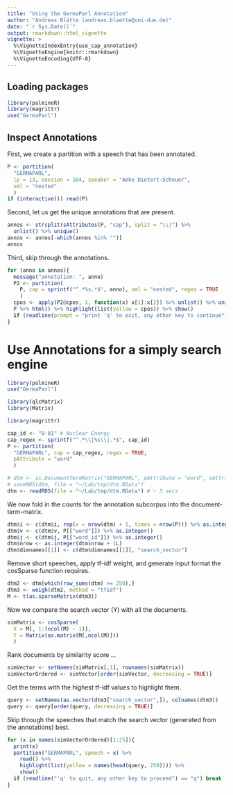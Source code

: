 ```yaml
---
title: "Using the GermaParl Annotation"
author: "Andreas Blätte (andreas.blaette@uni-due.de)"
date: "`r Sys.Date()`"
output: rmarkdown::html_vignette
vignette: >
  %\VignetteIndexEntry{use_cap_annotation}
  %\VignetteEngine{knitr::rmarkdown}
  %\VignetteEncoding{UTF-8}
---
```


## Loading packages

```r
library(polmineR)
library(magrittr)
use("GermaParl")
```


## Inspect Annotations

First, we create a partition with a speech that has been annotated.

```r
P <- partition(
  "GERMAPARL",
  lp = 13, session = 104, speaker = "Amke Dietert-Scheuer",
  xml = "nested"
  )
if (interactive()) read(P)
```

Second, let us get the unique annotations that are present.

```r
annos <- strsplit(sAttributes(P, "cap"), split = "\\|") %>%
  unlist() %>% unique()
annos <- annos[-which(annos %in% "")]
annos
```

Third, skip through the annotations.

```r
for (anno in annos){
  message("annotation: ", anno)
  P2 <- partition(
    P, cap = sprintf("^.*%s.*$", anno), xml = "nested", regex = TRUE
    )
  cpos <- apply(P2@cpos, 1, function(x) x[1]:x[2]) %>% unlist() %>% unique()
  P %>% html() %>% highlight(list(yellow = cpos)) %>% show()
  if (readline(prompt = "print 'q' to exit, any other key to continue") == "q") break
}
```


# Use Annotations for a simply search engine

```r
library(polmineR)
use("GermaParl")

library(qlcMatrix)
library(Matrix)

library(magrittr)
```

```r
cap_id <- "8-01" # Nuclear Energy
cap_regex <- sprintf("^.*\\|%s\\|.*$", cap_id)
P <- partition(
  "GERMAPARL", cap = cap_regex, regex = TRUE,
  pAttribute = "word"
  )
```


```r
# dtm <- as.DocumentTermMatrix("GERMAPARL", pAttribute = "word", sAttribute = "speech") # 90-100 secs
# saveRDS(dtm, file = "~/Lab/tmp/dtm.RData")
dtm <- readRDS(file = "~/Lab/tmp/dtm.RData") # ~ 3 secs
```

We now fold in the counts for the annotation subcorpus into the document-term-matrix.

```r
dtm$i <- c(dtm$i, rep(x = nrow(dtm) + 1, times = nrow(P))) %>% as.integer()
dtm$v <- c(dtm$v, P[["word"]]) %>% as.integer()
dtm$j <- c(dtm$j, P[["word_id"]]) %>% as.integer()
dtm$nrow <- as.integer(dtm$nrow + 1L)
dtm$dimnames[[1]] <- c(dtm$dimnames[[1]], "search_vector")
```

Remove short speeches, apply tf-idf weight, and generate input format the cosSparse function requires.

```r
dtm2 <- dtm[which(row_sums(dtm) >= 250),]
dtm3 <- weigh(dtm2, method = "tfidf")
M <- t(as.sparseMatrix(dtm3))
```

Now we compare the search vector (Y) with all the documents.

```r
simMatrix <- cosSparse(
  X = M[, 1:(ncol(M) - 1)], 
  Y = Matrix(as.matrix(M[,ncol(M)]))
  )
```

Rank documents by similarity score ...

```r
simVector <- setNames(simMatrix[,1], rownames(simMatrix))
simVectorOrdered <- simVector[order(simVector, decreasing = TRUE)]
```

Get the terms with the highest tf-idf values to highlight them.

```r
query <- setNames(as.vector(dtm3["search_vector",]), colnames(dtm3))
query <- query[order(query, decreasing = TRUE)]
```

Skip through the speeches that match the search vector (generated from the annotations) best. 

```r
for (x in names(simVectorOrdered)[1:25]){
  print(x)
  partition("GERMAPARL", speech = x) %>%
    read() %>% 
    highlight(list(yellow = names(head(query, 250)))) %>%
    show()
  if (readline("'q' to quit, any other key to proceed") == "q") break
}
```
